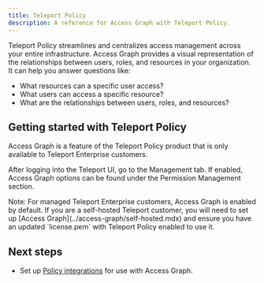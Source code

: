 ```yaml
---
title: Teleport Policy
description: A reference for Access Graph with Teleport Policy.
---
```


Teleport Policy streamlines and centralizes access management across your entire infrastructure. Access Graph provides a 
visual representation of the relationships between users, roles, and resources in your organization. 
It can help you answer questions like:

- What resources can a specific user access?
- What users can access a specific resource?
- What are the relationships between users, roles, and resources?

## Getting started with Teleport Policy

Access Graph is a feature of the Teleport Policy product that is only 
available to Teleport Enterprise customers.

After logging into the Teleport UI, go to the Management tab. If enabled, Access Graph options can be found
under the Permission Management section.

<Admonition type="note">
Note: For managed Teleport Enterprise customers, Access Graph is enabled by default.
If you are a self-hosted Teleport customer, you will need to set up [Access Graph](../access-graph/self-hosted.mdx) and ensure you have an updated 
`license.pem` with Teleport Policy enabled to use it.
</Admonition>

## Next steps
- Set up [Policy integrations](./policy-integrations.mdx) for use with Access Graph.
